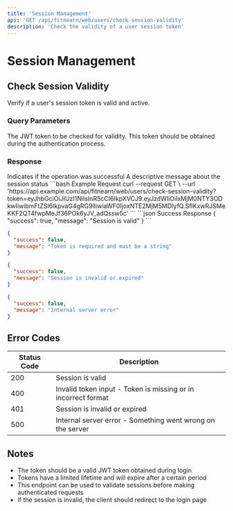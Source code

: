 ```yaml
---
title: 'Session Management'
api: 'GET /api/fitnearn/web/users/check-session-validity'
description: 'Check the validity of a user session token'
---
```


# Session Management

## Check Session Validity

Verify if a user's session token is valid and active.

### Query Parameters

<ParamField query="token" type="string" required>
  The JWT token to be checked for validity. This token should be obtained during the authentication process.
</ParamField>

### Response

<ResponseField name="success" type="boolean">
  Indicates if the operation was successful
</ResponseField>

<ResponseField name="message" type="string">
  A descriptive message about the session status
</ResponseField>

<RequestExample>
```bash Example Request
curl --request GET \
  --url 'https://api.example.com/api/fitnearn/web/users/check-session-validity?token=eyJhbGciOiJIUzI1NiIsInR5cCI6IkpXVCJ9.eyJzdWIiOiIxMjM0NTY3ODkwIiwibmFtZSI6IkpvaG4gRG9lIiwiaWF0IjoxNTE2MjM5MDIyfQ.SflKxwRJSMeKKF2QT4fwpMeJf36POk6yJV_adQssw5c'
```
</RequestExample>

<ResponseExample>
```json Success Response
{
  "success": true,
  "message": "Session is valid"
}
```

```json Invalid Token Response
{
  "success": false,
  "message": "Token is required and must be a string"
}
```

```json Expired Session Response
{
  "success": false,
  "message": "Session is invalid or expired"
}
```

```json Server Error Response
{
  "success": false,
  "message": "Internal server error"
}
```
</ResponseExample>

## Error Codes

| Status Code | Description                                                                |
|------------|----------------------------------------------------------------------------|
| 200        | Session is valid                                                           |
| 400        | Invalid token input - Token is missing or in incorrect format              |
| 401        | Session is invalid or expired                                              |
| 500        | Internal server error - Something went wrong on the server                 |

## Notes

- The token should be a valid JWT token obtained during login
- Tokens have a limited lifetime and will expire after a certain period
- This endpoint can be used to validate sessions before making authenticated requests
- If the session is invalid, the client should redirect to the login page